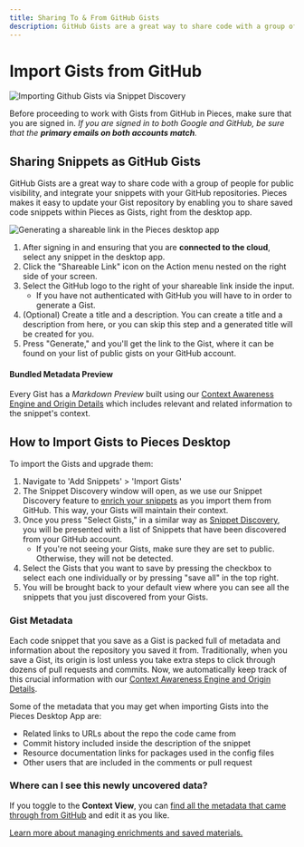 ```yaml
---
title: Sharing To & From GitHub Gists
description: GitHub Gists are a great way to share code with a group of people for public visibility, and integrate your snippets with your GitHub repositories.
---
```



# Import Gists from GitHub

![Importing Github Gists via Snippet Discovery](https://storage.googleapis.com/pieces_static_resources/pfd_wiki/IMPORT_GIST.gif)

Before proceeding to work with Gists from GitHub in Pieces, make sure that you are signed in. _If you are signed in to both Google and GitHub, be sure that the **primary emails on both accounts match**._

## Sharing Snippets as GitHub Gists

GitHub Gists are a great way to share code with a group of people for public visibility, and integrate your snippets with your GitHub repositories. Pieces makes it easy to update your Gist repository by enabling you to share saved code snippets within Pieces as Gists, right from the desktop app.

![Generating a shareable link in the Pieces desktop app](https://storage.googleapis.com/pieces_static_resources/pfd_wiki/SHAREABLE_LINK.gif)

1. After signing in and ensuring that you are **connected to the cloud**, select any snippet in the desktop app.
2. Click the "Shareable Link" icon on the Action menu nested on the right side of your screen.
3. Select the GitHub logo to the right of your shareable link inside the input.
    - If you have not authenticated with GitHub you will have to in order to generate a Gist.
4. (Optional) Create a title and a description. You can create a title and a description from here, or you can skip this step and a generated title will be created for you.
5. Press "Generate," and you'll get the link to the Gist, where it can be found on your list of public gists on your GitHub account.

#### Bundled Metadata Preview
Every Gist has a _Markdown Preview_ built using our <a target="_blank" href={pieces_app.links.internal.context_awareness_engine.origin_details}>Context Awareness Engine and Origin Details</a> which includes relevant and related information to the snippet's context.

## How to Import Gists to Pieces Desktop

To import the Gists and upgrade them:
1. Navigate to 'Add Snippets' > 'Import Gists'
2. The Snippet Discovery window will open, as we use our Snippet Discovery feature to [enrich your snippets](/learn/features/auto-enrichment) as you import them from GitHub. This way, your Gists will maintain their context.
3. Once you press "Select Gists," in a similar way as [Snippet Discovery](/learn/product-highlights-and-benefits/in-project-snippet-discovery), you will be presented with a list of Snippets that have been discovered from your GitHub account.
    - If you're not seeing your Gists, make sure they are set to public. Otherwise, they will not be detected.
4. Select the Gists that you want to save by pressing the checkbox to select each one individually or by pressing "save all" in the top right.
5. You will be brought back to your default view where you can see all the snippets that you just discovered from your Gists.

### Gist Metadata
Each code snippet that you save as a Gist is packed full of metadata and information about the repository you saved it from. Traditionally, when you save a Gist, its origin is lost unless you take extra steps to click through dozens of pull requests and commits. Now, we automatically keep track of this crucial information with our <a target="_blank" href={pieces_app.links.internal.context_awareness_engine.origin_details}>Context Awareness Engine and Origin Details</a>.

Some of the metadata that you may get when importing Gists into the Pieces Desktop App are:
- Related links to URLs about the repo the code came from
- Commit history included inside the description of the snippet
- Resource documentation links for packages used in the config files
- Other users that are included in the comments or pull request

### Where can I see this newly uncovered data?
If you toggle to the **Context View**, you can [find all the metadata that came through from GitHub](/learn/features/auto-enrichment) and edit it as you like.

[Learn more about managing enrichments and saved materials.](/learn/features/managing-saved-materials)
